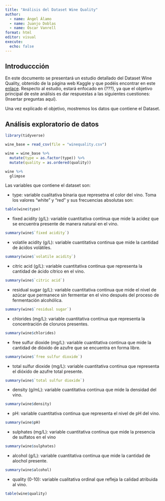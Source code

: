 ```yaml
---
title: "Análisis del Dataset Wine Quality"
author: 
  - name: Ángel Álamo
  - name: Juanjo Doblas
  - name: Óscar Vanrell 
format: html
editor: visual
execute:
  echo: false
---
```


## Introduccción

En este documento se presentará un estudio detallado del Dataset Wine Quality, obtenido de la página web Kaggle y que podéis encontrar en este [enlace](https://www.kaggle.com/datasets/shelvigarg/wine-quality-dataset/). Respecto al estudio, estará enfocado en (???), ya que el objetivo principal de este análisis es dar respuestas a las siguientes cuestiones: (Insertar preguntas aquí).

Una vez explicado el objetivo, mostremos los datos que contiene el Dataset.

## Análisis exploratorio de datos

```r
library(tidyverse)

wine_base = read_csv(file = "winequality.csv")

wine = wine_base %>% 
  mutate(type = as.factor(type)) %>% 
  mutate(quality = as.ordered(quality))

wine %>% 
  glimpse

```
Las variables que contiene el dataset son:

- type: variable cualitativa binaria que represetna el color del vino. Toma los valores "white" y "red" y sus frecuencias absolutas son:


```r
table(wine$type)
```


- fixed acidity (g/L): variable cuantitativa continua que mide la acidez que se encuentra presente de manera natural en el vino. 


```r
summary(wine$`fixed acidity`)
```


- volatile acidity (g/L): variable cuantitativa continua que mide la cantidad de ácidos volátiles.


```r
summary(wine$`volatile acidity`)
```



- citric acid (g/L): variable cuantitativa continua que representa la cantidad de ácido cítrico en el vino.


```r
summary(wine$`citric acid`)
```


- residual sugar (g/L): variable cuantitativa continua que mide el nivel de azúcar que permanece sin fermentar en el vino después del proceso de fermentación alcohólica.


```r
summary(wine$`residual sugar`)
```


- chlorides (mg/L): variable cuantitativa continua que representa la concentración de cloruros presentes.


```r
summary(wine$chlorides)
```


- free sulfur dioxide (mg/L): variable cuantitativa continua que mide la cantidad de dióxido de azufre que se encuentra en forma libre.


```r
summary(wine$`free sulfur dioxide`)
```


- total sulfur dioxide (mg/L): variable cuantitativa continua que representa el dióxido de azufre total presente.


```r
summary(wine$`total sulfur dioxide`)
```


- density (g/mL): variable cuantitativa continua que mide la densidad del vino.



```r
summary(wine$density)
```


- pH: variable cuantitativa continua que representa el nivel de pH del vino.


```r
summary(wine$pH)
```


- sulphates (mg/L): variable cuantitativa continua que mide la presencia de sulfatos en el vino


```r
summary(wine$sulphates)
```


- alcohol (g/L): variable cuantitativa continua que mide la cantidad de alochol presente.


```r
summary(wine$alcohol)
```


- quality (0-10): variable cualitativa ordinal que refleja la calidad atribuida al vino.


```r
table(wine$quality)
```



